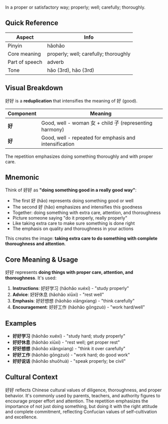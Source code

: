 In a proper or satisfactory way; properly; well; carefully; thoroughly.

## Quick Reference

| Aspect         | Info                                  |
| -------------- | ------------------------------------- |
| Pinyin         | hǎohǎo                                |
| Core meaning   | properly; well; carefully; thoroughly |
| Part of speech | adverb                                |
| Tone           | hǎo (3rd), hǎo (3rd)                  |

## Visual Breakdown

好好 is a **reduplication** that intensifies the meaning of 好 (good).

| Component | Meaning                                                 |
| --------- | ------------------------------------------------------- |
| **好**    | Good, well - woman 女 + child 子 (representing harmony) |
| **好**    | Good, well - repeated for emphasis and intensification  |

The repetition emphasizes doing something thoroughly and with proper care.

## Mnemonic

Think of 好好 as **"doing something good in a really good way"**:

- The first 好 (hǎo) represents doing something good or well
- The second 好 (hǎo) emphasizes and intensifies this goodness
- Together: doing something with extra care, attention, and thoroughness
- Picture someone saying "do it properly, really properly"
- Like taking extra care to make sure something is done right
- The emphasis on quality and thoroughness in your actions

This creates the image: **taking extra care to do something with complete thoroughness and
attention**.

## Core Meaning & Usage

好好 represents **doing things with proper care, attention, and thoroughness**. It's used:

1. **Instructions**: 好好学习 (hǎohǎo xuéxí) - "study properly"
2. **Advice**: 好好休息 (hǎohǎo xiūxi) - "rest well"
3. **Emphasis**: 好好想想 (hǎohǎo xiǎngxiang) - "think carefully"
4. **Encouragement**: 好好工作 (hǎohǎo gōngzuò) - "work hard/well"

## Examples

- **好好学习** (hǎohǎo xuéxí) - "study hard; study properly"
- **好好休息** (hǎohǎo xiūxi) - "rest well; get proper rest"
- **好好想想** (hǎohǎo xiǎngxiang) - "think it over carefully"
- **好好工作** (hǎohǎo gōngzuò) - "work hard; do good work"
- **好好说话** (hǎohǎo shuōhuà) - "speak properly; be civil"

## Cultural Context

好好 reflects Chinese cultural values of diligence, thoroughness, and proper behavior. It's commonly
used by parents, teachers, and authority figures to encourage proper effort and attention. The
repetition emphasizes the importance of not just doing something, but doing it with the right
attitude and complete commitment, reflecting Confucian values of self-cultivation and excellence.
